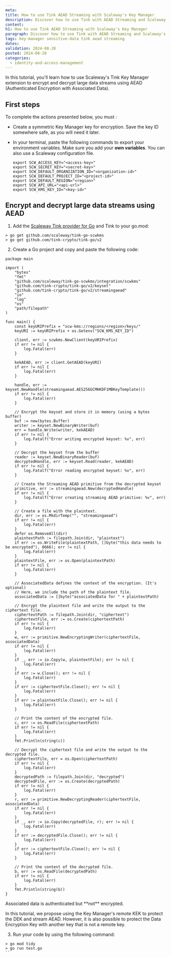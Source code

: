 ```yaml
---
meta:
title: How to use Tink AEAD Streaming with Scaleway's Key Manager
description: Discover how to use Tink with AEAD Streaming and Scaleway's Key Manager in order to encrypt and decrypt large data streams.
content:
h1: How to use Tink AEAD Streaming with Scaleway's Key Manager
paragraph: Discover how to use Tink with AEAD Streaming and Scaleway's Key Manager to encrypt and decrypt large data streams.
tags: key-manager sensitive-data tink aead streaming
dates:
validation: 2024-08-28
posted: 2024-08-28
categories:
  - identity-and-access-management
---
```


In this tutorial, you'll learn how to use Scaleway's Tink Key Manager extension to encrypt and decrypt large data streams using AEAD (Authenticated Encryption with Associated Data).

## First steps

To complete the actions presented below, you must :

- Create a symmetric Key Manager key for encryption. Save the key ID somewhere safe, as you will need it later.
- In your terminal, paste the following commands to export your environment variables. Make sure you add your **own variables**. You can also use a Scaleway configuration file.

  ```
  export SCW_ACCESS_KEY="<access-key>"
  export SCW_SECRET_KEY="<secret-key>"
  export SCW_DEFAULT_ORGANIZATION_ID="<organization-id>"
  export SCW_DEFAULT_PROJECT_ID="<project-id>"
  export SCW_DEFAULT_REGION="<region>"
  export SCW_API_URL="<api-url>"
  export SCW_KMS_KEY_ID="<key-id>"
  ```

## Encrypt and decrypt large data streams using AEAD

1. Add the [Scaleway Tink provider for Go](https://github.com/scaleway/tink-go-scwkms/tree/main) and Tink to your go.mod:

```
> go get github.com/scaleway/tink-go-scwkms
> go get github.com/tink-crypto/tink-go/v2
```

2. Create a Go project and copy and paste the following code:

```
package main

import (
    "bytes"
    "fmt"
    "github.com/scaleway/tink-go-scwkms/integration/scwkms"
    "github.com/tink-crypto/tink-go/v2/keyset"
    "github.com/tink-crypto/tink-go/v2/streamingaead"
    "io"
    "log"
    "os"
    "path/filepath"
)

func main() {
    const keyURIPrefix = "scw-kms://regions/<region>/keys/"
    keyURI := keyURIPrefix + os.Getenv("SCW_KMS_KEY_ID")

    client, err := scwkms.NewClient(keyURIPrefix)
    if err != nil {
        log.Fatal(err)
    }

    kekAEAD, err := client.GetAEAD(keyURI)
    if err != nil {
        log.Fatal(err)
    }

    handle, err := keyset.NewHandle(streamingaead.AES256GCMHKDF1MBKeyTemplate())
    if err != nil {
        log.Fatal(err)
    }

    // Encrypt the keyset and store it in memory (using a bytes buffer)
    buf := new(bytes.Buffer)
    writer := keyset.NewBinaryWriter(buf)
    err = handle.Write(writer, kekAEAD)
    if err != nil {
        log.Fatalf("Error writing encrypted keyset: %v", err)
    }

    // Decrypt the keyset from the buffer
    reader := keyset.NewBinaryReader(buf)
    decryptedHandle, err := keyset.Read(reader, kekAEAD)
    if err != nil {
        log.Fatalf("Error reading encrypted keyset: %v", err)
    }

    // Create the Streaming AEAD primitive from the decrypted keyset
    primitive, err := streamingaead.New(decryptedHandle)
    if err != nil {
        log.Fatalf("Error creating streaming AEAD primitive: %v", err)
    }

    // Create a file with the plaintext.
    dir, err := os.MkdirTemp("", "streamingaead")
    if err != nil {
        log.Fatal(err)
    }
    defer os.RemoveAll(dir)
    plaintextPath := filepath.Join(dir, "plaintext")
    if err := os.WriteFile(plaintextPath, []byte("this data needs to be encrypted"), 0666); err != nil {
        log.Fatal(err)
    }
    plaintextFile, err := os.Open(plaintextPath)
    if err != nil {
        log.Fatal(err)
    }

    // AssociatedData defines the context of the encryption. (It's optional)
    // Here, we include the path of the plaintext file.
    associatedData := []byte("associatedData for " + plaintextPath)

    // Encrypt the plaintext file and write the output to the ciphertext file.
    ciphertextPath := filepath.Join(dir, "ciphertext")
    ciphertextFile, err := os.Create(ciphertextPath)
    if err != nil {
        log.Fatal(err)
    }
    w, err := primitive.NewEncryptingWriter(ciphertextFile, associatedData)
    if err != nil {
        log.Fatal(err)
    }
    if _, err := io.Copy(w, plaintextFile); err != nil {
        log.Fatal(err)
    }
    if err := w.Close(); err != nil {
        log.Fatal(err)
    }
    if err := ciphertextFile.Close(); err != nil {
        log.Fatal(err)
    }
    if err := plaintextFile.Close(); err != nil {
        log.Fatal(err)
    }

    // Print the content of the encrypted file.
    c, err := os.ReadFile(ciphertextPath)
    if err != nil {
        log.Fatal(err)
    }
    fmt.Println(string(c))

    // Decrypt the ciphertext file and write the output to the decrypted file.
    ciphertextFile, err = os.Open(ciphertextPath)
    if err != nil {
        log.Fatal(err)
    }
    decryptedPath := filepath.Join(dir, "decrypted")
    decryptedFile, err := os.Create(decryptedPath)
    if err != nil {
        log.Fatal(err)
    }
    r, err := primitive.NewDecryptingReader(ciphertextFile, associatedData)
    if err != nil {
        log.Fatal(err)
    }
    if _, err := io.Copy(decryptedFile, r); err != nil {
        log.Fatal(err)
    }
    if err := decryptedFile.Close(); err != nil {
        log.Fatal(err)
    }
    if err := ciphertextFile.Close(); err != nil {
        log.Fatal(err)
    }

    // Print the content of the decrypted file.
    b, err := os.ReadFile(decryptedPath)
    if err != nil {
        log.Fatal(err)
    }
    fmt.Println(string(b))
}
```
<Message type="important">
    Associated data is authenticated but **not** encrypted.
</Message>

In this tutorial, we propose using the Key Manager's remote KEK to protect the DEK and stream AEAD. However, it is also possible to protect the Data Encryption Key with another key that is not a remote key.

3. Run your code by using the following command:

```
> go mod tidy
> go run test.go
``